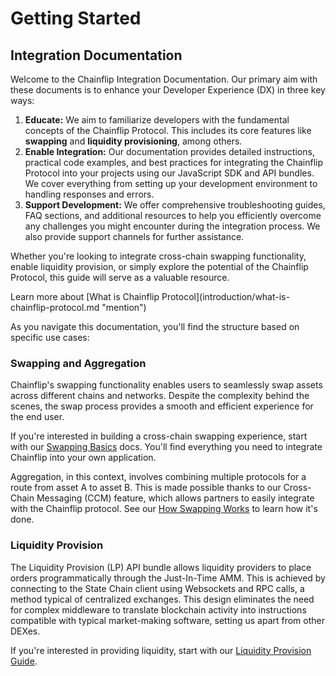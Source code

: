
# Getting Started

## Integration Documentation

Welcome to the Chainflip Integration Documentation. Our primary aim with these documents is to enhance your Developer Experience (DX) in three key ways:

1. **Educate:** We aim to familiarize developers with the fundamental concepts of the Chainflip Protocol. This includes its core features like **swapping** and **liquidity provisioning**, among others.
2. **Enable Integration:** Our documentation provides detailed instructions, practical code examples, and best practices for integrating the Chainflip Protocol into your projects using our JavaScript SDK and API bundles. We cover everything from setting up your development environment to handling responses and errors.
3. **Support Development:** We offer comprehensive troubleshooting guides, FAQ sections, and additional resources to help you efficiently overcome any challenges you might encounter during the integration process. We also provide support channels for further assistance.

Whether you're looking to integrate cross-chain swapping functionality, enable liquidity provision, or simply explore the potential of the Chainflip Protocol, this guide will serve as a valuable resource.

<Callout>
  Learn more about [What is Chainflip
  Protocol](introduction/what-is-chainflip-protocol.md "mention")
</Callout>

As you navigate this documentation, you'll find the structure based on specific use cases:

### Swapping and Aggregation

Chainflip's swapping functionality enables users to seamlessly swap assets across different chains and networks. Despite the complexity behind the scenes, the swap process provides a smooth and efficient experience for the end user.

If you're interested in building a cross-chain swapping experience, start with our [Swapping Basics](swapping-and-aggregation/swapping-basics.mdx) docs. You'll find everything you need to integrate Chainflip into your own application.

Aggregation, in this context, involves combining multiple protocols for a route from asset A to asset B. This is made possible thanks to our Cross-Chain Messaging (CCM) feature, which allows partners to easily integrate with the Chainflip protocol. See our [How Swapping Works](swapping-and-aggregation/how-swapping-works.md) to learn how it's done.

### Liquidity Provision

The Liquidity Provision (LP) API bundle allows liquidity providers to place orders programmatically through the Just-In-Time AMM. This is achieved by connecting to the State Chain client using Websockets and RPC calls, a method typical of centralized exchanges. This design eliminates the need for complex middleware to translate blockchain activity into instructions compatible with typical market-making software, setting us apart from other DEXes.

If you're interested in providing liquidity, start with our [Liquidity Provision Guide](liquidity-provision/liquidity-provision-basics.mdx).
